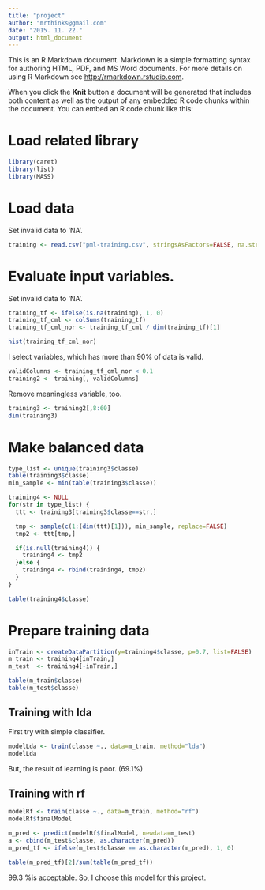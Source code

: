 ```yaml
---
title: "project"
author: "mrthinks@gmail.com"
date: "2015. 11. 22."
output: html_document
---
```


This is an R Markdown document. Markdown is a simple formatting syntax for authoring HTML, PDF, and MS Word documents. For more details on using R Markdown see <http://rmarkdown.rstudio.com>.

When you click the **Knit** button a document will be generated that includes both content as well as the output of any embedded R code chunks within the document. You can embed an R code chunk like this:

# Load related library
```r
library(caret)
library(list)
library(MASS)
```

# Load data
Set invalid data to 'NA'.
```r
training <- read.csv("pml-training.csv", stringsAsFactors=FALSE, na.strings = c("NA", ""))
```

# Evaluate input variables.
Set invalid data to 'NA'.
```r
training_tf <- ifelse(is.na(training), 1, 0)
training_tf_cml <- colSums(training_tf)
training_tf_cml_nor <- training_tf_cml / dim(training_tf)[1]

hist(training_tf_cml_nor)
```

I select variables, which has more than 90% of data is valid.
```r
validColumns <- training_tf_cml_nor < 0.1
training2 <- training[, validColumns]
```

Remove meaningless variable, too.
```r
training3 <- training2[,8:60]
dim(training3)
```

# Make balanced data
```r
type_list <- unique(training3$classe)
table(training3$classe)
min_sample <- min(table(training3$classe))

training4 <- NULL
for(str in type_list) {
  ttt <- training3[training3$classe==str,]

  tmp <- sample(c(1:(dim(ttt)[1])), min_sample, replace=FALSE)
  tmp2 <- ttt[tmp,]

  if(is.null(training4)) {
    training4 <- tmp2
  }else {
    training4 <- rbind(training4, tmp2)
  }
}

table(training4$classe)
```

# Prepare training data
```r
inTrain <- createDataPartition(y=training4$classe, p=0.7, list=FALSE)
m_train <- training4[inTrain,]
m_test  <- training4[-inTrain,]

table(m_train$classe)
table(m_test$classe)
```

## Training with lda
First try with simple classifier.
```r
modelLda <- train(classe ~., data=m_train, method="lda")
modelLda
```

But, the result of learning is poor. (69.1%)


## Training with rf
```r
modelRf <- train(classe ~., data=m_train, method="rf")
modelRf$finalModel

m_pred <- predict(modelRf$finalModel, newdata=m_test)
a <- cbind(m_test$classe, as.character(m_pred))
m_pred_tf <- ifelse(m_test$classe == as.character(m_pred), 1, 0)

table(m_pred_tf)[2]/sum(table(m_pred_tf))
```

99.3 %is acceptable.
So, I choose this model for this project.
